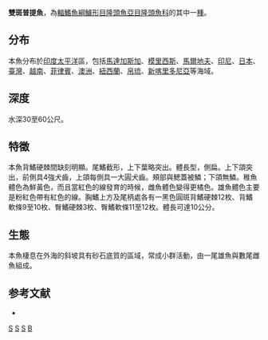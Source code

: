 {{Speciesbox 
| taxon = Bodianus bimaculatus
| image =Bodianus_cf._bimaculatus.jpg
| status = LC
| status_system = IUCN3.1
| authority = [[Allen|Allen]], 1973
| synonyms = *''Bodianus bilunulatus bilunulatus''<br /><small>Lacepède, 1801</small>
*''Cossyphus albotaeniatus''<br /><small>Valenciennes, 1839</small> ''
*''Labrus bilunulatus''<br /><small>Lacepède, 1801</small> ''
}}

'''雙斑普提魚'''，為[[輻鰭魚綱|輻鰭魚綱]][[鱸形目|鱸形目]][[隆頭魚亞目|隆頭魚亞目]][[隆頭魚科|隆頭魚科]]的其中一[[種|種]]。

==分布==
本魚分布於[[印度|印度]][[太平洋|太平洋]]區，包括[[馬達加斯加|馬達加斯加]]、[[模里西斯|模里西斯]]、[[馬爾地夫|馬爾地夫]]、[[印尼|印尼]]、[[日本|日本]]、[[臺灣|臺灣]]、[[越南|越南]]、[[菲律賓|菲律賓]]、[[澳洲|澳洲]]、[[紐西蘭|紐西蘭]]、[[帛琉|帛琉]]、[[新喀里多尼亞|新喀里多尼亞]]等海域。

==深度==
水深30至60公尺。

==特徵==
本魚背鰭硬棘間缺刻明顯。尾鰭截形，上下葉略突出。體長型，側扁。上下頜突出，前側具4強犬齒，上頜每側具一大圓犬齒。頰部與鰓蓋被鱗；下頜無鱗。稚魚體色為鮮黃色，而且當紅色的線發育的時候，雌魚體色變得更橘色。雄魚體色主要是粉紅色帶有紅色的線。胸鰭上方及尾柄處各有一黑色圓斑背鰭硬棘12枚、背鰭軟條9至10枚、臀鰭硬棘3枚、臀鰭軟條11至12枚。體長可達10公分。

==生態==
本魚棲息在外海的斜坡具有砂石底質的區域，常成小群活動，由一尾雄魚與數尾雌魚組成。

==参考文献==
*{{FishBase_species|genus=Bodianus|species=bimaculatus|year=2011|month=12}}
{{Taxonbar|from=Q955646}}

[[Category:食用魚|S]]
[[Category:觀賞魚|S]]
[[Category:普提魚屬|S]]
[[Category:1973年描述的鱼类|B]]